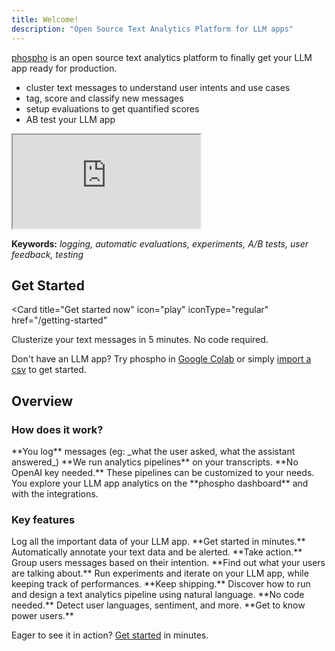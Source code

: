 ```yaml
---
title: Welcome!
description: "Open Source Text Analytics Platform for LLM apps"
---
```


[phospho](https://phospho.ai/) is an open source text analytics platform to finally get your LLM app ready for production.

- cluster text messages to understand user intents and use cases
- tag, score and classify new messages
- setup evaluations to get quantified scores
- AB test your LLM app

<iframe
  className="w-full aspect-video"
  src="https://www.youtube.com/embed/4QeNPa4xOc8?si=S7Z37Wtw94JCbw0K"
  allowFullScreen
></iframe>

**Keywords:** _logging, automatic evaluations, experiments, A/B tests, user feedback, testing_

## Get Started

<Card
  title="Get started now"
  icon="play"
  iconType="regular"
  href="/getting-started"
>
  Clusterize your text messages in 5 minutes. No code required.
</Card>

Don't have an LLM app? Try phospho in [Google Colab](https://colab.research.google.com/drive/1Wv9KHffpfHlQCxK1VGvP_ofnMiOGK83Q) or simply [import a csv](/import-data/import-file) to get started.

## Overview

### How does it work?

<Steps>
  <Step title="Log">
    **You log** messages (eg: _what the user asked, what the assistant
    answered_)
  </Step>
  <Step title="Analyze">
    **We run analytics pipelines** on your transcripts. **No OpenAI key
    needed.** These pipelines can be customized to your needs.
  </Step>
  <Step title="Explore">
    You explore your LLM app analytics on the **phospho dashboard** and with the
    integrations.
  </Step>
</Steps>

### Key features

<CardGroup>
  <Card title="Import data" href="/getting-started">
    Log all the important data of your LLM app. **Get started in minutes.**
  </Card>
  <Card title="Automatic tagging" href="/analytics/tagging">
    Automatically annotate your text data and be alerted. **Take action.**
  </Card>
  <Card title="Unsupervized clustering" href="/analytics/clustering">
    Group users messages based on their intention. **Find out what your users
    are talking about.**
  </Card>
  <Card title="AB Testing" href="/analytics/ab-testing">
    Run experiments and iterate on your LLM app, while keeping track of
    performances. **Keep shipping.**
  </Card>
  <Card title="Flexible evaluation pipeline" href="/analytics/events">
    Discover how to run and design a text analytics pipeline using natural
    language. **No code needed.**
  </Card>
  <Card title="User analytics" href="/analytics/language">
    Detect user languages, sentiment, and more. **Get to know power users.**
  </Card>
</CardGroup>

Eager to see it in action? [Get started](/getting-started) in minutes.

